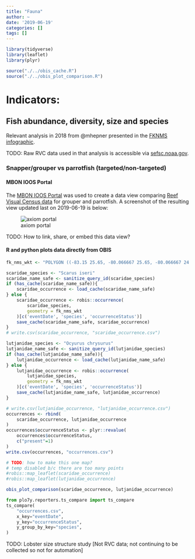 ```yaml
---
title: "Fauna"
author: ~
date: '2019-06-19'
categories: []
tags: []
---
```


```r
library(tidyverse)
library(leaflet)
library(plyr)

source("./../obis_cache.R")
source("./../obis_plot_comparison.R")
```

# Indicators:
## Fish abundance, diversity, size and species
Relevant analysis in 2018 from @mhepner presented in the [FKNMS infographic](https://marinebon.github.io/info-fk/corals.html).

TODO: Raw RVC data used in that analysis is accessible via [sefsc.noaa.gov](https://grunt.sefsc.noaa.gov/rvc_analysis20/).

### Snapper/grouper vs parrotfish (targeted/non-targeted)
#### MBON IOOS Portal
The [MBON IOOS Portal](https://mbon.ioos.us) was used to create a data view comparing [Reef Visual Census data](https://mbon.ioos.us/#metadata/53cb8d58-ae4d-43e1-aea3-640db9491db2/875de156-d933-4373-bb09-486c25eccfb2) for grouper and parrotfish.
A screenshot of the resulting view updated last on 2019-06-19 is below:

![axiom portal ](mbon_ioos_portal_grouper_vs_snapper.png)

TODO: How to link, share, or embed this data view?

#### R and python plots data directly from OBIS
```r
fk_nms_wkt <- "POLYGON ((-83.15 25.65, -80.066667 25.65, -80.066667 24.3, -83.15 24.3, -83.15 25.65))"
```

```r
scaridae_species <- "Scarus iseri"
scaridae_name_safe <- sanitize_query_id(scaridae_species)
if (has_cache(scaridae_name_safe)){
    scaridae_occurrence <- load_cache(scaridae_name_safe)
} else {
    scaridae_occurrence <- robis::occurrence(
        scaridae_species,
        geometry = fk_nms_wkt
    )[c('eventDate', 'species', 'occurrenceStatus')]
    save_cache(scaridae_name_safe, scaridae_occurrence)
}
# write.csv(scaridae_occurrence, "scaridae_occurrence.csv")
```

```r
lutjanidae_species <- "Ocyurus chrysurus"
lutjanidae_name_safe <- sanitize_query_id(lutjanidae_species)
if (has_cache(lutjanidae_name_safe)){
    lutjanidae_occurrence <- load_cache(lutjanidae_name_safe)
} else {
    lutjanidae_occurrence <- robis::occurrence(
        lutjanidae_species,
        geometry = fk_nms_wkt
    )[c('eventDate', 'species', 'occurrenceStatus')]
    save_cache(lutjanidae_name_safe, lutjanidae_occurrence)
}
```

```r
# write.csv(lutjanidae_occurrence, "lutjanidae_occurrence.csv")
occurrences <- rbind(
    scaridae_occurrence, lutjanidae_occurrence
)
occurrences$occurrenceStatus <- plyr::revalue(
    occurrences$occurrenceStatus,
    c("present"=1)
)
write.csv(occurrences, "occurrences.csv")
```

```r
# TODO: how to make this one map?
# temp disabled b/c there are too many points
#robis::map_leaflet(scaridae_occurrence)
#robis::map_leaflet(lutjanidae_occurrence)
```

```r
obis_plot_comparison(scaridae_occurrence, lutjanidae_occurrence)
```

```python
from plo7y.reporters.ts_compare import ts_compare
ts_compare(
    "occurrences.csv",
    x_key="eventDate",
    y_key="occurrenceStatus",
    y_group_by_key="species",
)
```

TODO: Lobster size structure study [Not RVC data; not continuing to be collected so not for automation]
